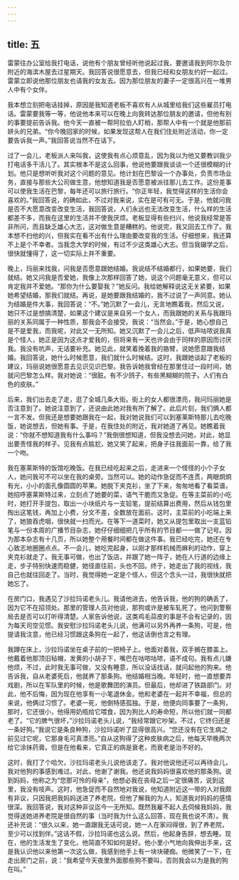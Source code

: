 ```yaml
---
---
---
```

title: 五
---



雷蒙往办公室给我打电话，说他有个朋友曾经听他说起过我，要邀请我到阿尔及尔附近的海滨木屋去过星期天。我回答说很愿意去，但我已经和女朋友约好一起过。雷蒙立即说他那位朋友也请我的女友去。因为那位朋友的妻子一定很高兴在一堆男人中有个女伴。

我本想立刻把电话挂掉，原因是我知道老板不喜欢有人从城里给我们这些雇员打电话。雷蒙要我等一等，他说他本来可以在晚上向我转达那位朋友的邀请，但他有别的事要提前告诉我。他今天一直被一帮阿拉伯人盯梢，那帮人中有一个就是他那前姘头的兄弟。“你今晚回家的时候，如果发现这帮人在我们住处附近活动，你一定要告诉我一声。”我回答说当然不在话下。

过了一会儿，老板派人来叫我，这使我有点心烦意乱，因为我以为他又要教训我少打电话多干活儿了。其实根本不是这么回事，他说他要跟我谈谈一个还很模糊的计划。他只是想听听我对这个问题的意见。他计划在巴黎设一个办事处，负责市场业务，直接与那些大公司做生意，他想知道我是否愿意被派往那儿去工作。这份差事可以使我生活在巴黎，每年还可以旅行旅行。“你正年轻，我觉得这样的生活你会喜欢的。”我回答说，的确如此，不过对我来说，实在是可有可无。于是，他就问我是否不大愿意改变改变生活，我回答说，人们永远也无法改变生活，什么样的生活都差不多，而我在这里的生活并不使我厌烦。老板显得有些扫兴，他说我经常是答非所问，而且缺乏雄心大志，这对做生意是糟糕的。他说完，我又回去工作了。我本想不扫他的兴，但我实在看不出有什么理由要改变我的生活。仔细想来，我还算不上是个不幸者。当我念大学的时候，有过不少这类雄心大志。但当我辍学之后，很快就懂得了，这一切实际上并不重要。

晚上，玛丽来找我，问我是否愿意跟她结婚。我说结不结婚都行，如果她要，我们就结。她又问我是否爱她，我像上次那样回答了她，说这个问题毫无意义，但可以肯定我并不爱她。“那你为什么要娶我？”她反问。我给她解释说这无关紧要，如果她希望结婚，那我们就结。再说，是她要跟我结婚的，我不过说了一声同意。她认为结婚是件大事，我回答说：“不。”她沉默了一会儿，无言地瞧着我，然后又说，她只不过是想搞清楚，如果这个建议是来自另一个女人，而我跟她的关系与我跟玛丽的关系同属于一种性质，那我会不会接受。我说：“当然会。”于是，她心想自己是不是爱我，而我呢，对此又一无所知。她又沉默了一会儿之后，低声咕哝说我真是个怪人，她正是因为这点才爱我的，但将来有一天也许会由于同样的原因而讨厌我。我没有吭声，无话要补充。她见此，就笑着挽着我的胳臂，说她愿意跟我结婚。我回答说，她什么时候愿意，我们就什么时候结。这时，我跟她谈起了老板的建议，玛丽说她很愿意去见识见识巴黎。我告诉她我曾经在那里住过一段时间，她就问巴黎怎么样。我对她说：“很脏。有不少鸽子，有些黑糊糊的院子。人们有白色的皮肤。”

后来，我们出去走了走，逛了全城几条大街。街上的女人都很漂亮，我问玛丽她是否注意到了。她说注意到了，还说由此她对我有所了解了。此后片刻，我们俩人都一言不发。但我还是想要她跟我在一起，我对她说我们可以到塞莱斯特那儿去吃晚饭，她说想去，但她有事。于是，在我住处的附近，我对她道了再见。她瞧着我说：“你就不想知道我有什么事吗？”我倒很想知道，但我没想去问她，对此，她显出要责怪我的样子。见我有点尴尬，她又笑了起来，把身子往我面前一靠，给了我一个吻。

我在塞莱斯特的饭馆吃晚饭。在我已经吃起来之后，走进来一个怪怪的小个子女人，她问我可不可以坐在我的桌旁。当然可以。她的动作急促而不连贯，两眼炯炯有光，小小的面孔像圆圆的苹果。她脱下夹克衫，坐了下来，匆匆地看了看菜谱。她招呼塞莱斯特过来，立刻点了她要的菜，语气干脆而又急促。在等主菜前的小吃时，她打开手提包，取出一小块纸片与一支铅笔，提前结算出费用，然后从钱包里掏出这笔钱，再加上小费，分文不差，全数放在面前。这时，主菜前的小吃端上来了，她狼吞虎咽，很快就一扫而光。在等下一道菜时，她又从提包里取出一支蓝铅笔与一份本周的广播节目杂志，她仔仔细细把几乎所有的节目都一一做了记号。因为那本杂志有十几页，所以她整个用餐时间都在做这件事。我已经吃完，她还在专心致志地圈圈点点。不一会儿，她吃完起身，以刚才那样机械而麻利的动作，穿上夹克衫就走了。我无事可做，也出了饭店，并跟了她一阵子，她在人行道的边缘上走，步子特别快速而稳健，她径直往前，头也不回。终于，她走出了我的视线，我自己也就往回走了。当时，我觉得她一定是个怪人，但这个念头一过，我很快就把她忘了。

在房门口，我遇见了沙拉玛诺老头儿。我请他进去，他告诉我，他的狗的确丢了，因为它不在招领处。那里的管理人员对他说，那狗或许是被车轧死了。他问到警察局去是否可以打听得清楚。人家告诉他说，这类鸡毛蒜皮的事是不会有记录的，因为每天司空见惯。我安慰沙拉玛诺老头儿说，他满可以另外再养一条狗，可是，他提请我注意，他已经习惯跟这条狗在一起了，他这话倒也言之有理。

我蹲在床上，沙拉玛诺坐在桌子前的一把椅子上。他面对着我，双手搁在膝盖上。他戴着他那顶旧毡帽，发黄的小胡子下，嘴巴在咕哝咕哝，语不成句。我有点儿嫌他烦，不过，此时我无事可做，又没有睡意，所以没话找话，就问起他的狗来。他告诉我，自从老婆死后，他就养了那条狗。他结婚相当晚。年轻时，他一直想要弄戏剧，所以在军队里的时候，他是歌舞团的演员。但最后，他却进了铁路部门。对此，他不后悔，因为现在他享有一小笔退休金。他和老婆在一起并不幸福，但总的来说，他俩过习惯了。老婆一死，他倒特感孤独。于是，他便向同事要了一条狗，那时，它还很小，他得用奶瓶给它喂食，因为狗比人的寿命短，所以他们就一同都老了。“它的脾气很坏，”沙拉玛诺老头儿说，“我经常跟它吵架。不过，它终归还是一条好狗。”我说它是条良种狗，沙拉玛诺听了显得很高兴。“您还没有在它生病之前见过它呢，它那身毛可真漂亮。”自从这狗得了这种皮肤病之后，他每天早晚两次给它涂抹药膏。但是在他看来，它真正的病是衰老，而衰老是治不好的。

这时，我打了个哈欠，沙拉玛诺老头儿说他该走了。我对他说他还可以再待会儿，我对他狗的事感到难过。对此，他谢了谢我。他还说我妈妈很喜欢他的那条狗。说到妈妈，他称之为“您那可怜的母亲”，他想必我在丧母之后一定很痛苦，说到这里，我没有吱声。这时，他急促而不自然地对我说，他知道附近这一带的人对我颇有非议，只因我把我妈妈送进了养老院，但他了解我的为人，知道我对妈妈的感情很深。我回答说，我对这种非议迄今一无所知。既然我雇不起人去伺候我妈妈，我觉得送她进养老院是很自然的事（当时我为什么这么回答，现在我也说不清）。我还补充说：“很久以来，她一直跟我无话可说，她一人在家闷得很，到了养老院，至少可以找到伴。”这话不假，沙拉玛诺也这么说。然后，他起身告辞，想去睡。现在，他的生活发生了变化，他简直不知如何是好。他小里小气地向我伸出手来，这是我认识他以来他第一次这么做，我感到他手上有一块块硬痂。他微笑了一下，在走出房门之前，说：“我希望今天夜里外面那些狗不要叫，否则我会以为是我的狗在叫。”